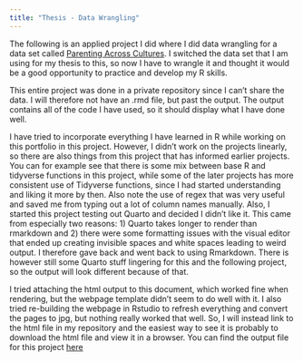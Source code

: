 ```yaml
---
title: "Thesis - Data Wrangling"
---
```


The following is an applied project I did where I did data wrangling for a data set called [Parenting Across Cultures](https://parentingacrosscultures.org/). I switched the data set that I am using for my thesis to this, so now I have to wrangle it and thought it would be a good opportunity to practice and develop my R skills.

This entire project was done in a private repository since I can't share the data. I will therefore not have an .rmd file, but past the output. The output contains all of the code I have used, so it should display what I have done well.

I have tried to incorporate everything I have learned in R while working on this portfolio in this project. However, I didn't work on the projects linearly, so there are also things from this project that has informed earlier projects. You can for example see that there is some mix between base R and tidyverse functions in this project, while some of the later projects has more consistent use of Tidyverse functions, since I had started understanding and liking it more by then. Also note the use of regex that was very useful and saved me from typing out a lot of column names manually. Also, I started this project testing out Quarto and decided I didn't like it. This came from especially two reasons: 1) Quarto takes longer to render than rmarkdown and 2) there were some formatting issues with the visual editor that ended up creating invisible spaces and white spaces leading to weird output. I therefore gave back and went back to using Rmarkdown. There is however still some Quarto stuff lingering for this and the following project, so the output will look different because of that.

I tried attaching the html output to this document, which worked fine when rendering, but the webpage template didn't seem to do well with it. I also tried re-building the webpage in Rstudio to refresh everything and convert the pages to jpg, but nothing really worked that well. So, I will instead link to the html file in my repository and the easiest way to see it is probably to download the html file and view it in a browser. You can find the output file for this project [here](https://github.com/lzapffe/ds_portfolio/blob/main/Data_Wrangling_rmd.html)